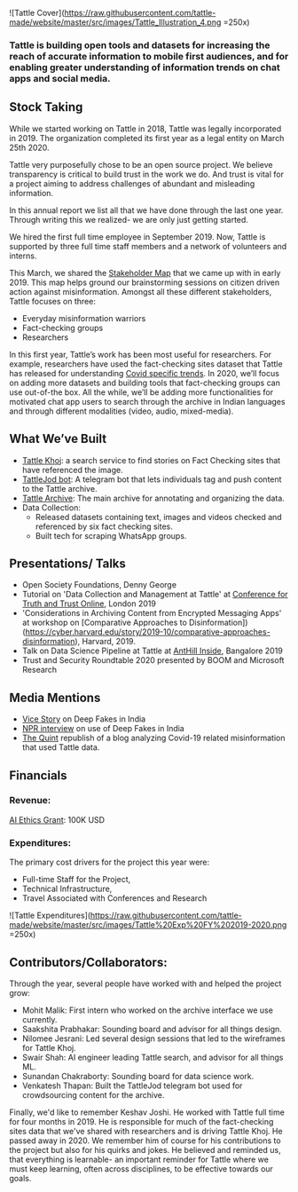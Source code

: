 ![Tattle Cover](https://raw.githubusercontent.com/tattle-made/website/master/src/images/Tattle_Illustration_4.png =250x)

### Tattle is building open tools and datasets for increasing the reach of accurate information to mobile first audiences, and for enabling greater understanding of information trends on chat apps and social media. 


## Stock Taking

While we started working on Tattle in 2018, Tattle was legally incorporated in 2019. The organization completed its first year as a legal entity on March 25th 2020. 

Tattle very purposefully chose to be an open source project. We believe transparency is critical to build trust in the work we do. And trust is vital for a project aiming to address challenges of abundant and misleading information. 

In this annual report we list all that we have done through the last one year. Through writing this we realized- we are only just getting started. 


We hired the first full time employee in September 2019. Now, Tattle is supported by three full time staff members and a network of volunteers and interns. 

This March, we shared the [Stakeholder Map](https://tattle-media.s3.amazonaws.com/stakeholder_map.png) that we came up with in early 2019. This map helps ground our brainstorming sessions on citizen driven action against misinformation. Amongst all these different stakeholders, Tattle focuses on three:
  * Everyday misinformation warriors
  * Fact-checking groups
  * Researchers

In this first year, Tattle’s work has been most useful for researchers. For example, researchers have used the fact-checking sites dataset that Tattle has released for understanding [Covid specific trends](http://joyojeet.people.si.umich.edu/an-archive-of-covid-19-related-fake-news-in-india/). In 2020, we’ll focus on adding more datasets and building tools that fact-checking groups can use out-of-the box. All the while, we’ll be adding more functionalities for motivated chat app users to search through the archive in Indian languages and through different modalities (video, audio, mixed-media). 



## What We’ve Built
* [Tattle Khoj](https://services.tattle.co.in/khoj/): a search service to find stories on Fact Checking sites that have referenced the image.
* [TattleJod bot](https://t.me/TattleJodBot): A telegram bot that lets individuals tag and push content to the Tattle archive.
* [Tattle Archive](http://shell.tattle.co.in/): The main archive for annotating and organizing the data. 
* Data Collection:
  * Released datasets containing text, images and videos checked and referenced by six fact checking sites.
  * Built tech for scraping WhatsApp groups. 



## Presentations/ Talks
* Open Society Foundations, Denny George
* Tutorial on 'Data Collection and Management at Tattle' at [Conference for Truth and Trust Online](https://truthandtrustonline.com/proceedings/), London 2019
* 'Considerations in Archiving Content from Encrypted Messaging Apps' at workshop on [Comparative Approaches to Disinformation])(https://cyber.harvard.edu/story/2019-10/comparative-approaches-disinformation), Harvard, 2019. 
* Talk on Data Science Pipeline at Tattle at [AntHill Inside](https://hasgeek.com/anthillinside/2019/proposals/open-source-tools-and-archive-for-tackling-misinfo-5aPqKSt1xKbijfDRA7Yexx), Bangalore 2019
* Trust and Security Roundtable 2020 presented by BOOM and Microsoft Research



## Media Mentions
* [Vice Story](https://www.vice.com/en_in/article/jgedjb/the-first-use-of-deepfakes-in-indian-election-by-bjp) on Deep Fakes in India
* [NPR interview](https://www.npr.org/2020/02/22/808536082/troll-watch-deep-fakes-in-indian-elections) on use of Deep Fakes in India
* [The Quint](https://www.thequint.com/news/webqoof/increase-in-communal-tone-in-covid-19-fake-news-in-india-study) republish of a blog analyzing Covid-19 related misinformation that used Tattle data.


## Financials

  ### Revenue: 	
  [AI Ethics Grant](https://aiethicsinitiative.org/news/2019/3/12/announcing-the-winners-of-the-ai-and-the-news-open-challenge): 100K USD

  ### Expenditures:       
  The primary cost drivers for the project this year were:
  * Full-time Staff for the Project, 
  * Technical Infrastructure, 
  * Travel Associated with Conferences and Research

![Tattle Expenditures](https://raw.githubusercontent.com/tattle-made/website/master/src/images/Tattle%20Exp%20FY%202019-2020.png =250x)

## Contributors/Collaborators:
Through the year, several people have worked with and helped the project grow:
* Mohit Malik: First intern who worked on the archive interface we use currently.
* Saakshita Prabhakar: Sounding board and advisor for all things design.
* Nilomee Jesrani: Led several design sessions that led to the wireframes for Tattle Khoj.
* Swair Shah: AI engineer leading Tattle search, and advisor for all things ML.
* Sunandan Chakraborty: Sounding board for data science work. 
* Venkatesh Thapan: Built the TattleJod telegram bot used for crowdsourcing content for the archive. 

Finally, we'd like to remember Keshav Joshi. He worked with Tattle full time for four months in 2019. He is responsible for much of the fact-checking sites data that we've shared with researchers and is driving Tattle Khoj. He passed away in 2020. We remember him of course for his contributions to the project but also for his quirks and jokes. He believed and reminded us, that everything is learnable- an important reminder for Tattle where we must keep learning, often across disciplines, to be effective towards our goals. 
